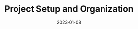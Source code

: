 ---
title: Project Setup and Organization
description: Create a new Next.js Project from scratch
weight: 14
vimeo: 902736844
video_length: 01:16
free: false
date: "2023-01-08"
---